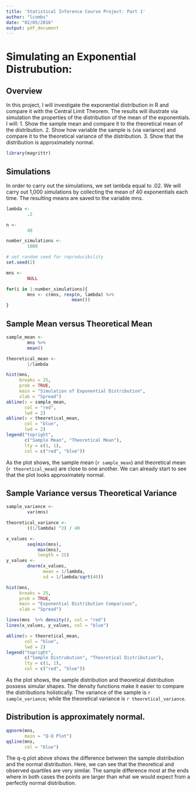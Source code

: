 ```yaml
---
title: 'Statistical Inference Course Project: Part 1'
author: "lcombs"
date: "02/05/2016"
output: pdf_document
---
```


# Simulating an Exponential Distrubution:

## Overview

In this project, I will investigate the exponential distribution in R and compare it with the Central Limit Theorem. The results will illustrate via simulation the properties of the distribution of the mean of the exponentials. 
I will:
1. Show the sample mean and compare it to the theoretical mean of the distribution.
2. Show how variable the sample is (via variance) and compare it to the theoretical variance of the distribution.
3. Show that the distribution is approximately normal.



```r
library(magrittr)
```

## Simulations

In order to carry out the simulations, we set lambda equal to .02. We will carry out 1,000 simulations by collecting the mean of 40 exponentials each time. The resulting means are saved to the variable mns.


```r
lambda <- 
        .2

n <- 
        40

number_simulations <- 
        1000

# set random seed for reproducibility
set.seed(2)

mns <- 
        NULL

for(i in 1:number_simulations){
        mns <- c(mns, rexp(n, lambda) %>%
                         mean())
}
```


## Sample Mean versus Theoretical Mean

```r
sample_mean <- 
        mns %>%
        mean()

theoretical_mean <- 
        1/lambda

hist(mns, 
     breaks = 25,
     prob = TRUE,
     main = "Simulation of Exponential Distribution", 
     xlab = "Spread")
abline(v = sample_mean, 
       col = "red",
       lwd = 2)
abline(v = theoretical_mean, 
       col = "blue",
       lwd = 2)
legend("topright", 
       c("Sample Mean", "Theoretical Mean"), 
       lty = c(1, 1),
       col = c("red", "blue"))
```

As the plot shows, the sample mean (`r sample_mean`) and theoretical mean (`r theoretical_mean`) are close to one another. We can already start to see that the plot looks approximately normal.

## Sample Variance versus Theoretical Variance 

```r
sample_variance <- 
        var(mns)

theoretical_variance <-
        ((1/lambda) ^2) / 40

x_values <-
        seq(min(mns), 
            max(mns), 
            length = 25)
y_values <- 
        dnorm(x_values, 
              mean = 1/lambda, 
              sd = 1/lambda/sqrt(40))

hist(mns, 
     breaks = 25,
     prob = TRUE,
     main = "Exponential Distribution Comparison",
     xlab = "Spread")

lines(mns  %>% density(), col = "red")
lines(x_values, y_values, col = "blue") 

abline(v = theoretical_mean, 
       col = "blue",
       lwd = 2)
legend("topright", 
       c("Sample Distrubution", "Theoretical Distribution"), 
       lty = c(1, 1),
       col = c("red", "blue"))
```

As the plot shows, the sample distribution and theoretical distribution possess simular shapes. The density functions make it easier to compare the distributions holistically. The variance of the sample is `r sample_variance`; while the theoretical variance is `r theoretical_variance`.

## Distribution is approximately normal.

```r
qqnorm(mns,
       main = "Q-Q Plot")
qqline(mns,
       col = "blue")
```

The q-q plot above shows the difference between the sample distribution and the normal distribution. Here, we can see that the theoretical and observed quartiles are very similar. The sample difference most at the ends where in both cases the points are  larger than what we would expect from a perfectly normal distribution.